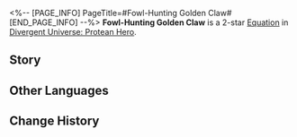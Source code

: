 <%-- [PAGE_INFO]
PageTitle=#Fowl-Hunting Golden Claw#
[END_PAGE_INFO] --%>
{{Equation Infobox
|period   = Protean Hero
|rarity   = 2
|path1    = The Hunt*4
|path2    = Propagation*2
|effect   = For every 1% of action advance effect gained by ally targets, increases DMG dealt in the next turn by {{Color|h|2%}}, up to a max of {{Color|h|100%}}. This effect additionally increases by {{Color|h|30%}} against targets in the "{{Extra Effect|Butterfly Soul|61000052}}" state.
|mentions = 
}}
'''Fowl-Hunting Golden Claw''' is a 2-star [[Divergent Universe: Protean Hero/Equations|Equation]] in [[Divergent Universe: Protean Hero]].

==Story==
{{Description|When I was young, I once saw a mighty eagle.<br />It flapped its wings, forged from steel and iron, and blanketed the sky.<br />With eyes blazing with fury, it gazed upon the earth below.<br />Its colossal claws, crafted from gold, gleamed like a second sun in the sky.<br />Later, I learned that this eagle was the natural enemy of the Coronal Phoenix.<br />In the twilight of my years, fate reunited me with the eagle.<br />Once the sovereign of the skies, it lay helpless on the ground, near death.<br />Its wings were pierced with holes, its eyes dimmed,<br />And even its golden claws were covered in the rust of time.<br />It appeared that the century-long hunt had come to an end,<br />As the mighty eagle succumbed to the relentless spawn of evil birds.<br />As I stood there mourning its fate, the eagle's body ignited in a fiery blaze,<br />And from within that golden flame, a rejuvenated form emerged, spreading its wings with renewed vigor.}}
<!--
==Gameplay Notes==
* 
-->
==Other Languages==
{{Other Languages
|en   = Fowl-Hunting Golden Claw
|zhs  = 猎冕金爪
|zht  = 獵冕金爪
|ja   = {{Rubi|王冠狩|おうかんが}}りの{{Rubi|金爪|かねづめ}}
|ko   = 왕관을 사냥하는 황금 발톱
|es   = Garra dorada cazadora
|fr   = Griffe dorée du chasseur de couronne
|ru   = Охотящийся золотой коготь
|th   = กรงเล็บล่ามงกุฎ
|vi   = Vuốt Vàng Đi Săn
|de   = Goldklauen auf der Jagd nach Geflügel
|id   = Fowl-Hunting Golden Claw
|pt   = Garra Dourada Caçadora de Galinhas
}}

==Change History==
{{Change History|3.1}}